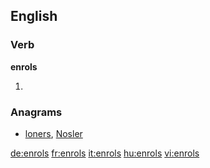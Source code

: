 ==English==

===Verb===
'''enrols'''

# {{en-third-person singular of|enrol}}

===Anagrams===
* [[loners#English|loners]], [[Nosler#English|Nosler]]

[[de:enrols]]
[[fr:enrols]]
[[it:enrols]]
[[hu:enrols]]
[[vi:enrols]]
